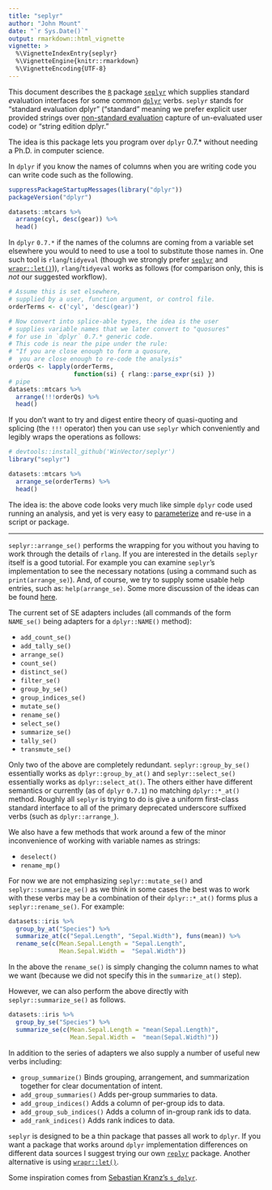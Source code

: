 ```yaml
---
title: "seplyr"
author: "John Mount"
date: "`r Sys.Date()`"
output: rmarkdown::html_vignette
vignette: >
  %\VignetteIndexEntry{seplyr}
  %\VignetteEngine{knitr::rmarkdown}
  %\VignetteEncoding{UTF-8}
---
```


This document describes the [`R`](https://www.r-project.org) package [`seplyr`](https://github.com/WinVector/seplyr) which supplies *s*tandard *e*valuation interfaces for some common [`dplyr`](https://CRAN.R-project.org/package=dplyr) verbs.
`seplyr` stands for "standard evaluation dplyr" ("standard" meaning we prefer explicit user provided strings over [non-standard evaluation](http://adv-r.had.co.nz/Computing-on-the-language.html) capture of un-evaluated user code) or "string edition dplyr."

The idea is this package lets you program over `dplyr` 0.7.* without needing a Ph.D. in computer science.

In `dplyr` if you know the names of columns when you are writing code you can write code such as the following.

```r
suppressPackageStartupMessages(library("dplyr"))
packageVersion("dplyr")

datasets::mtcars %>% 
  arrange(cyl, desc(gear)) %>% 
  head()
```

In `dplyr` `0.7.*` if the names of the columns are coming from a variable set elsewhere you would to need to use a tool to substitute those names in. One such tool is `rlang`/`tidyeval` (though we strongly prefer [`seplyr`](https://github.com/WinVector/seplyr/blob/master/README.md) and [`wrapr::let()`](https://github.com/WinVector/wrapr/blob/master/README.md))), `rlang`/`tidyeval` works as follows (for comparison only, this is *not* our suggested workflow).

```r
# Assume this is set elsewhere,
# supplied by a user, function argument, or control file.
orderTerms <- c('cyl', 'desc(gear)')

# Now convert into splice-able types, the idea is the user
# supplies variable names that we later convert to "quosures"
# for use in `dplyr` 0.7.* generic code.
# This code is near the pipe under the rule:
# "If you are close enough to form a quosure, 
#  you are close enough to re-code the analysis"
orderQs <- lapply(orderTerms,
                  function(si) { rlang::parse_expr(si) })
# pipe
datasets::mtcars %>% 
  arrange(!!!orderQs) %>% 
  head()
```

If you don't want to try and digest entire theory of quasi-quoting and splicing (the `!!!` operator) then you can use `seplyr` which conveniently and legibly wraps the operations as follows:

```r
# devtools::install_github('WinVector/seplyr')
library("seplyr")

datasets::mtcars %>% 
  arrange_se(orderTerms) %>% 
  head()
```

The idea is: the above code looks very much like simple `dplyr` code used running an analysis, and yet is very easy to [parameterize](http://www.win-vector.com/blog/2016/12/parametric-variable-names-and-dplyr/) and re-use in a script or package.

******

`seplyr::arrange_se()` performs the wrapping for you without you having to work through the details of `rlang`.  If you are interested in the details `seplyr` itself is a good tutorial.  For example you can examine `seplyr`'s implementation to see the necessary notations (using a command such as `print(arrange_se)`). And, of course, we try to supply some usable help entries, such as: `help(arrange_se)`.  Some more discussion of the ideas can be found [here](http://www.win-vector.com/blog/2017/07/dplyr-0-7-made-simpler/).

The current set of SE adapters includes (all commands of the form `NAME_se()` being adapters for a `dplyr::NAME()` method):

 * `add_count_se()`
 * `add_tally_se()`
 * `arrange_se()`
 * `count_se()`
 * `distinct_se()`
 * `filter_se()`
 * `group_by_se()`
 * `group_indices_se()`
 * `mutate_se()`
 * `rename_se()`
 * `select_se()`
 * `summarize_se()`
 * `tally_se()`
 * `transmute_se()`

Only two of the above are completely redundant. `seplyr::group_by_se()` essentially works as `dplyr::group_by_at()` and `seplyr::select_se()` essentially works as `dplyr::select_at()`. The others either have different semantics or currently (as of `dplyr` `0.7.1`) no matching `dplyr::*_at()` method.  Roughly all `seplyr` is trying to do is give a uniform first-class standard interface to all of the primary deprecated underscore suffixed verbs (such as `dplyr::arrange_`).

We also have a few methods that work around a few of the minor inconvenience of working with variable names as strings:

* `deselect()`
* `rename_mp()`

For now we are not emphasizing `seplyr::mutate_se()` and `seplyr::summarize_se()` as we think in some cases the best was to work with these verbs may be a combination of their `dplyr::*_at()` forms plus a `seplyr::rename_se()`.  For example:

```r
datasets::iris %>%
  group_by_at("Species") %>%
  summarize_at(c("Sepal.Length", "Sepal.Width"), funs(mean)) %>%
  rename_se(c(Mean.Sepal.Length = "Sepal.Length", 
              Mean.Sepal.Width =  "Sepal.Width"))
```

In the above the `rename_se()` is simply changing the column names to what we want (because we did not specify this in the `summarize_at()` step).

However, we can also perform the above directly with `seplyr::summarize_se()` as follows.


```r
datasets::iris %>%
  group_by_se("Species") %>%
  summarize_se(c(Mean.Sepal.Length = "mean(Sepal.Length)", 
                 Mean.Sepal.Width =  "mean(Sepal.Width)"))
```

In addition to the series of adapters we also supply a number of useful new verbs including:

 * `group_summarize()` Binds grouping, arrangement, and summarization together for clear documentation of intent.
 * `add_group_summaries()` Adds per-group summaries to data.
 * `add_group_indices()` Adds a column of per-group ids to data.
 * `add_group_sub_indices()` Adds a column of in-group rank ids to data.
 * `add_rank_indices()` Adds rank indices to data.

`seplyr` is designed to be a thin package that passes all work to `dplyr`.  If you want a package that works around `dplyr` implementation differences on different data sources I suggest trying our own [`replyr`]( https://CRAN.R-project.org/package=replyr) package. Another alternative is using [`wrapr::let()`](https://github.com/WinVector/wrapr/blob/master/README.md).

Some inspiration comes from [Sebastian Kranz's `s_dplyr`](https://gist.github.com/skranz/9681509).  

